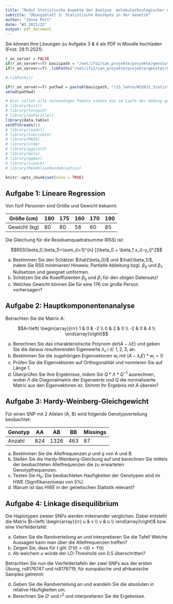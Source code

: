 ```yaml
---
title: "Modul Statistische Aspekte der Analyse  molekularbiologischer und genetischer Daten"
subtitle: "Übungsblatt 3: Statistische Konzepte in der Genetik"
author: "Janne Pott"
date: "WS 2021/22"
output: pdf_document
---
```


Sie können Ihre Lösungen zu Aufgabe 3 & 4 als PDF in Moodle hochladen (Frist: 29.11.2021). 

```r
r_on_server = FALSE
if(r_on_server==T) basicpath = "/net/ifs2/san_projekte/projekte/genstat/"  else basicpath =  "C:/Users/janne/Documents/R/Test/Teaching_WS2122/"
if(r_on_server==T) .libPaths("/net/ifs2/san_projekte/projekte/genstat/07_programme/rpackages/amanMRO/") 

#.libPaths()

if(r_on_server==T) pathwd = paste0(basicpath, "/13_lehre/WS2021_Statistik/uebung/Theorie/") else pathwd = paste0(basicpath,"Exercises_classic/")
setwd(pathwd)

# Hier sollen alle notwendigen Pakete stehen die im Laufe der Uebung genutzt werden
# library(knitr)
# library(foreach)
# library(doParallel)
library(data.table)
setDTthreads(1)
# library(readxl)
# library(lubridate)
# library(MASS)
# library(nlme)
# library(ggplot2)
# library(meta)
# library(qqman)
# library(ivpack)
# library(MendelianRandomization)

knitr::opts_chunk$set(echo = TRUE)

```

## Aufgabe 1: Lineare Regression

Von fünf Personen sind Größe und Gewicht bekannt:

Größe (cm) | 180 | 175 | 160 | 170 | 190
---------- | --- | --- | --- | --- | --- 
Gewicht (kg) | 80 | 80 | 58 | 60 | 85

Die Gleichung für die Residuenquadratsumme (RSS) ist: 

$$RSS(\beta_0,\beta_1)=\sum_{i=1}^{n} [(\beta_0 + \beta_1 x_i)-y_i]^2$$

a) Bestimmen Sie den Schätzer $\hat{\beta_0}$ und $\hat{\beta_1}$, indem Sie RSS minimieren! Hinweis: Partielle Ableitung bzgl. $\beta_0$ und $\beta_1$, Nullsetzen und geeignet umformen.
b) Schätzen Sie die Koeeffizienten $\beta_0$ und $\beta_1$ für den obigen Datensatz!
c) Welches Gewicht können Sie für eine 176 cm große Person vorhersagen?

## Aufgabe 2: Hauptkomponentenanalyse

Betrachten Sie die Matrix $A$:

$$A=\left( \begin{array}{rrr}
1 & 0 & -2 \\ 
0 & 2 & 0 \\
-2 & 0 & 4 \\ 
\end{array}\right)$$

a) Berechnen Sie das charakteristische Polynom $det(A-\lambda E)$ und geben Sie die daraus resultierenden Eigenwerte $\lambda_i, i\in {1,2,3}$, an.
b) Bestimmen Sie die zugehörigen Eigenvektoren $w_i$ mit $(A-\lambda_i E)*w_i=0$
c) Prüfen Sie die Eigenvektoren auf Orthogonalität und normieren Sie auf Länge 1.
d) Überprüfen Sie Ihre Ergebnisse, indem Sie $Q*\Lambda* Q^{-1}$ ausrechnen, wobei $\Lambda$ die Diagonalmatrix der Eigenwerte und $Q$ die normalisierte Matrix aus den Eigenvektoren ist. Stimmt Ihr Ergebnis mit $A$ überein?

## Aufgabe 3: Hardy-Weinberg-Gleichgewicht

Für einen SNP mit 2 Allelen (A, B) wird folgende Genotypverteilung beobachtet:

Genotyp | AA | AB | BB | Missings 
------- | -- | -- | -- | -------- 
Anzahl  | 824 | 1326 | 463 | 87

a) Bestimmen Sie die Allelfrequenzen $p$ und $q$ von A und B.
b) Stellen Sie die Hardy-Weinberg-Gleichung auf und berechnen Sie mittels der beobachteten Allelfrequenzen die zu erwarteten Genotypfrequenzen.
c) Testen Sie $H_0$: Die beobachteten Haufigkeiten der Genotypen sind im HWE (Signifikanzniveau von 5%).
d) Warum ist das HWE in der genetischen Statistik relevant?

## Aufgabe 4: Linkage disequilibrium

Die Haplotypen zweier SNPs werden miteinander verglichen. Dabei entsteht die Matrix $t=\left( \begin{array}{rr}
u & v  \\ 
v & u  \\
\end{array}\right)$ bzw. eine Vierfeldertafel:

\begin{center}
\begin{tabular}[h]{c|cc}
 & SNP 1 Allel A & SNP 1 Allel a \\
\hline
SNP 2 Allel B & u & v \\
SNP 2 Allel b & v & u \\
\end{tabular}
\end{center}

a) Geben Sie die Randverteilung an und interpretieren Sie die Tafel! Welche Aussagen kann man über die Allelfrequenzen treffen?
b) Zeigen Sie, dass für $t$ gilt: $D'(t)=r(t)=Y(t)$
c) Ab welchem $u$ würde der LD-Threshold von 0.5 überschritten?

Betrachten Sie nun die Vierfeldertafeln der zwei SNPs aus der ersten Übung, rs8176747 und rs8176719, für europäische und afrikanische Samples getrennt: 

\begin{center}
\begin{tabular}[h]{c|cc}
EUR & rs8176747-C & rs8176747-G \\
\hline
rs8176719-T & 609 & 0 \\
rs8176719-TC & 312 & 85 \\
\end{tabular}

\begin{tabular}[h]{c|cc}
AFR & rs8176747-C & rs8176747-G \\
\hline
rs8176719-T & 891 & 42 \\
rs8176719-TC & 207 & 182 \\
\end{tabular}
\end{center}

d) Geben Sie die Randverteilung an und wandeln Sie die absoluten in relative Häufigkeiten um. 
e) Berechnen Sie $D'$ und $r^2$ und interpretieren Sie die Ergebnisse.
